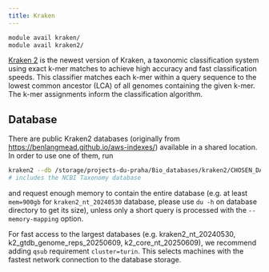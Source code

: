```yaml
---
title: Kraken
---
```

```bash
module avail kraken/
module avail kraken2/
```

[Kraken 2](https://ccb.jhu.edu/software/kraken2/index.shtml) is the newest version of Kraken, a taxonomic classification system using exact k-mer matches to achieve high accuracy and fast classification speeds. This classifier matches each k-mer within a query sequence to the lowest common ancestor (LCA) of all genomes containing the given k-mer. The k-mer assignments inform the classification algorithm. 

## Database

There are public Kraken2 databases (originally from https://benlangmead.github.io/aws-indexes/) available in a shared location. In order to use one of them, run

```bash
kraken2 --db /storage/projects-du-praha/Bio_databases/kraken2/CHOSEN_DATABASE
# includes the NCBI Taxonomy database
```

and request enough memory to contain the entire database (e.g. at least `mem=900gb` for `kraken2_nt_20240530` database, please use `du -h` on database directory to get its size), unless only a short query is processed with the `--memory-mapping` option.

For fast access to the largest databases (e.g. kraken2_nt_20240530, k2_gtdb_genome_reps_20250609, k2_core_nt_20250609), we recommend adding `qsub` requirement `cluster=turin`. This selects machines with the fastest network connection to the database storage.
